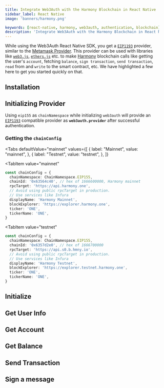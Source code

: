 ```yaml
---
title: Integrate Web3Auth with the Harmony Blockchain in React Native
sidebar_label: React Native
image: 'banners/harmony.png'

keywords: [react-native, harmony, web3auth, authentication, blockchain]
description: 'Integrate Web3Auth with the Harmony Blockchain in React Native | Embedded Wallets'
---
```



<SEO
  title="Integrate Web3Auth with the Harmony Blockchain in React Native"
  description="Integrate Web3Auth with the Harmony Blockchain in React Native | Embedded Wallets"
  image="https://web3auth.io/docs/banners/harmony.png"
  slug="/embedded-wallets/connect-blockchain/evm/harmony/react-native"
/>

While using the Web3Auth React Native SDK, you get a [`EIP1193`](https://eips.ethereum.org/EIPS/eip-1193) provider, similar to the [Metamask Provider](https://docs.metamask.io/guide/ethereum-provider.html). This provider can be used with libraries like [`web3.js`](https://web3js.readthedocs.io/en/v1.2.8/getting-started.html), [`ethers.js`](https://docs.ethers.io/v5/getting-started/) etc. to make [Harmony](https://www.harmony.one/) blockchain calls like getting the user's `account`, fetching `balance`, `sign transaction`, `send transaction`, `read` from and `write` to the smart contract, etc. We have highlighted a few here to get you started quickly on that.

## Installation

<InstallationSnippet />

## Initializing Provider

Using `eip155` as `chainNamespace` while initializing `web3auth` will provide an [`EIP1193`](https://eips.ethereum.org/EIPS/eip-1193) compatible provider as **`web3auth.provider`** after successful authentication.

### Getting the `chainConfig`

<Tabs
 defaultValue="mainnet"
  values={[
    { label: "Mainnet", value: "mainnet", },
    { label: "Testnet", value: "testnet", },
  ]}
>
<TabItem
  value="mainnet"
>

```typescript
const chainConfig = {
  chainNamespace: ChainNamespace.EIP155,
  chainId: '0x63564c40', // hex of 1666600000, Harmony mainnet
  rpcTarget: 'https://api.harmony.one',
  // Avoid using public rpcTarget in production.
  // Use services like Infura
  displayName: 'Harmony Mainnet',
  blockExplorer: 'https://explorer.harmony.one',
  ticker: 'ONE',
  tickerName: 'ONE',
}
```

</TabItem>

<TabItem
  value="testnet"
>

```typescript
const chainConfig = {
  chainNamespace: ChainNamespace.EIP155,
  chainId: '0x6357d2e0', // hex of 1666700000
  rpcTarget: 'https://api.s0.b.hmny.io',
  // Avoid using public rpcTarget in production.
  // Use services like Infura
  displayName: 'Harmony Testnet',
  blockExplorer: 'https://explorer.testnet.harmony.one',
  ticker: 'ONE',
  tickerName: 'ONE',
}
```

</TabItem>
</Tabs>

## Initialize

<InitialisationSnippet />

## Get User Info

<UserInfoSnippet />

## Get Account

<GetAccountSnippet />

## Get Balance

<GetBalanceSnippet />

## Send Transaction

<SendTransactionSnippet />

## Sign a message

<SignMessageSnippet />
